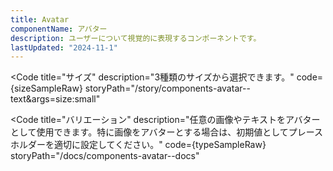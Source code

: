 ```yaml
---
title: Avatar
componentName: アバター
description: ユーザーについて視覚的に表現するコンポーネントです。
lastUpdated: "2024-11-1"
---
```



<Code
  title="サイズ"
  description="3種類のサイズから選択できます。"
  code={sizeSampleRaw}
  storyPath="/story/components-avatar--text&args=size:small"
>
  <SizeSample client:load />
</Code>

<Code
  title="バリエーション"
  description="任意の画像やテキストをアバターとして使用できます。特に画像をアバターとする場合は、初期値としてプレースホルダーを適切に設定してください。"
  code={typeSampleRaw}
  storyPath="/docs/components-avatar--docs"
>
  <TypeSample client:load />
</Code>
